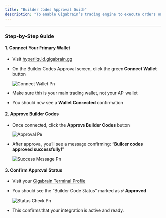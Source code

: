 ```yaml
---
title: "Builder Codes Approval Guide"
description: "To enable Gigabrain’s trading engine to execute orders on your behalf, follow the steps below to approve builder fees from your primary trading wallet. "
---
```


---

### Step-by-Step Guide

#### **1. Connect Your Primary Wallet**

- Visit [hyperliquid.gigabrain.gg](https://hyperliquid.gigabrain.gg/)
- On the Builder Codes Approval screen, click the green **Connect Wallet** button

  ![Connect Wallet Pn](/images/connect_wallet.png)
- Make sure this is your main trading wallet, not your API wallet
- You should now see a **Wallet Connected** confirmation

#### **2. Approve Builder Codes**

- Once connected, click the **Approve Builder Codes** button
  

  ![Approval Pn](/images/Approval.png)
- After approval, you’ll see a message confirming: “**Builder codes approved successfully\!**”

  ![Success Message Pn](/images/Success_message.png)

#### **3. Confirm Approval Status**

- Visit your [Gigabrain Terminal Profile](https://gigabrain.gg/profile?tab=hyperliquid)
- You should see the “Builder Code Status” marked as **✅ Approved**

  ![Status Check Pn](/images/status_check.png)
- This confirms that your integration is active and ready.